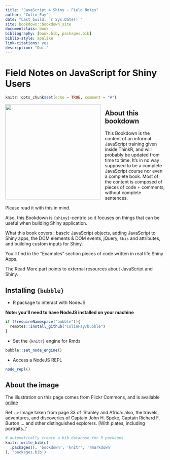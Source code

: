 ```yaml
--- 
title: "JavaScript 4 Shiny - Field Notes"
author: "Colin Fay"
date: "Last build: `r Sys.Date()`"
site: bookdown::bookdown_site
documentclass: book
bibliography: [book.bib, packages.bib]
biblio-style: apalike
link-citations: yes
description: "Oui."
---
```


# Field Notes on JavaScript for Shiny Users {-}

```r
knitr::opts_chunk$set(echo = TRUE, comment = "#")
```


<style>
img.left {
  float: left;
  margin-right: 1em;
}
</style>

<div class = "left">

<img src="img/austrich.jpg" class = "left" width = "300px">

</div>

## About this bookdown  {-}

This Bookdown is the content of an informal JavaScript training given inside ThinkR, and will probably be updated from time to time. 
It's in no way supposed to be a complete JavaScript course nor even a complete book. 
Most of the content is composed of pieces of code + comments, without complete sentences. 

Please read it with this in mind.

Also, this Bookdown is `{shiny}`-centric so it focuses on things that can be useful when building Shiny application.  

What this book covers : bascic JavaScript objects, adding JavaScript to Shiny apps, the DOM elements & DOM events, jQuery, `this` and attributes, and building custom inputs for Shiny. 

You'll find in the "Examples" section pieces of code written in real life Shiny Apps. 

The Read More part points to external resources about JavaScript and Shiny. 

## Installing `{bubble}` {-}

+ R package to interact with NodeJS  

__Note: you'll need to have NodeJS installed on your machine__

```r
if (!requireNamespace("bubble")){
  remotes::install_github("ColinFay/bubble")
}
```

+ Set the `{knitr}` engine for Rmds

```r
bubble::set_node_engine()
```

+ Access a NodeJS REPL 

```r
node_repl()
```


## About the image {-}

The illustration on this page comes from Flickr Commons, and is available [online](https://flic.kr/p/i51Hes) 

Ref : 
> Image taken from page 33 of 'Stanley and Africa: also, the travels, adventures, and discoveries of Captain John H. Speke, Captain Richard F. Burton ... and other distinguished explorers. [With plates, including portraits.]'

```r
# automatically create a bib database for R packages
knitr::write_bib(c(
  .packages(), 'bookdown', 'knitr', 'rmarkdown'
), 'packages.bib')
```


